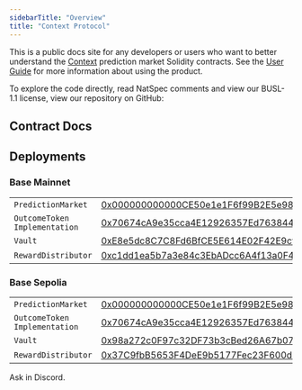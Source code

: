 ```yaml
---
sidebarTitle: "Overview"
title: "Context Protocol"
---
```


This is a public docs site for any developers or users who want to better understand the [Context](https://context.markets) prediction market Solidity contracts. See the [User Guide](/) for more information about using the product.

To explore the code directly, read NatSpec comments and view our BUSL-1.1 license, view our repository on GitHub:

<Card title="Contracts" href="https://github.com/contextwtf/contracts" icon="github" />

## Contract Docs

<Columns cols={3}>
  <Card title="PredictionMarket" href="/protocol/prediction-market" icon="money-bill-trend-up" />
  <Card title="Vault" href="/protocol/vault" icon="vault" />
  <Card title="RewardDistributor" href="/protocol/reward-distributor" icon="treasure-chest" />
</Columns>

## Deployments

### Base Mainnet

|                               |                                                                                                                       |
| :---------------------------- | :-------------------------------------------------------------------------------------------------------------------- |
| `PredictionMarket`            | [0x000000000000CE50e1e1F6f99B2E5e98e5b6c609](https://basescan.org/address/0x000000000000CE50e1e1F6f99B2E5e98e5b6c609) |
| `OutcomeToken Implementation` | [0x70674cA9e35cca4E12926357Ed763844d276532C](https://basescan.org/address/0x70674cA9e35cca4E12926357Ed763844d276532C) |
| `Vault`                       | [0xE8e5dc8C7C8Fd6BfCE5E614E02F42E9cf8B72276](https://basescan.org/address/0xE8e5dc8C7C8Fd6BfCE5E614E02F42E9cf8B72276) |
| `RewardDistributor`           | [0xc1dd1ea5b7a3e84c3EbADcc6A4f13a0F432e78a2](https://basescan.org/address/0xc1dd1ea5b7a3e84c3EbADcc6A4f13a0F432e78a2) |

### Base Sepolia

|                               |                                                                                                                               |
| :---------------------------- | :---------------------------------------------------------------------------------------------------------------------------- |
| `PredictionMarket`            | [0x000000000000CE50e1e1F6f99B2E5e98e5b6c609](https://sepolia.basescan.org/address/0x000000000000CE50e1e1F6f99B2E5e98e5b6c609) |
| `OutcomeToken Implementation` | [0x70674cA9e35cca4E12926357Ed763844d276532C](https://sepolia.basescan.org/address/0x70674cA9e35cca4E12926357Ed763844d276532C) |
| `Vault`                       | [0x98a272c0F97c32DF73b3cBed26A67b07a50F2AFd](https://sepolia.basescan.org/address/0x98a272c0F97c32DF73b3cBed26A67b07a50F2AFd) |
| `RewardDistributor`           | [0x37C9fbB5653F4DeE9b5177Fec23F600d4275001F](https://sepolia.basescan.org/address/0x37C9fbB5653F4DeE9b5177Fec23F600d4275001F) |

<Card title="Still have questions?" href="https://discord.gg/FN2aXT6b" icon="discord" horizontal>
  Ask in Discord.
</Card>

